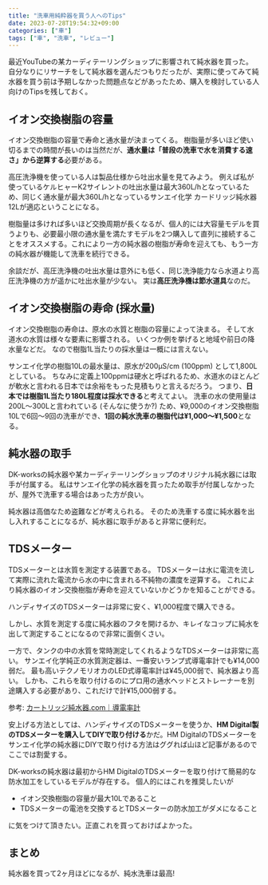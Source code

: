 ```yaml
---
title: "洗車用純粋器を買う人へのTips"
date: 2023-07-28T19:54:32+09:00
categories: ["車"]
tags: ["車", "洗車", "レビュー"]
---
```


最近YouTubeの某カーディテーリングショップに影響されて純水器を買った。
自分なりにリサーチをして純水器を選んだつもりだったが、実際に使ってみて純水器を買う前は予期しなかった問題点などがあったため、購入を検討している人向けのTipsを残しておく。

## イオン交換樹脂の容量

イオン交換樹脂の容量で寿命と通水量が決まってくる。
樹脂量が多いほど使い切るまでの時間が長いのは当然だが、**通水量は「普段の洗車で水を消費する速さ」から逆算する**必要がある。

高圧洗浄機を使っている人は製品仕様から吐出水量を見てみよう。
例えば私が使っているケルヒャーK2サイレントの吐出水量は最大360L/hとなっているため、同じく通水量が最大360L/hとなっているサンエイ化学 カードリッジ純水器12Lが適応ということになる。

樹脂量は多ければ多いほど交換周期が長くなるが、個人的には大容量モデルを買うよりも、必要最小限の通水量を満たすモデルを2つ購入して直列に接続することをオススメする。これにより一方の純水器の樹脂が寿命を迎えても、もう一方の純水器が機能して洗車を続行できる。

余談だが、高圧洗浄機の吐出水量は意外にも低く、同じ洗浄能力なら水道より高圧洗浄機の方が遥かに吐出水量が少ない。
実は**高圧洗浄機は節水道具**なのだ。

## イオン交換樹脂の寿命 (採水量)

イオン交換樹脂の寿命は、原水の水質と樹脂の容量によって決まる。
そして水道水の水質は様々な要素に影響される。
いくつか例を挙げると地域や前日の降水量などだ。
なので樹脂1L当たりの採水量は一概には言えない。

サンエイ化学の樹脂10Lの最水量は、原水が200μS/cm (100ppm) として1,800Lとしている。
ちなみに定義上100ppmは硬水と呼ばれるため、水道水のほとんどが軟水と言われる日本では余裕をもった見積もりと言えるだろう。
つまり、**日本では樹脂1L当たり180L程度は採水できる**と考えてよい。
洗車の水の使用量は200L〜300Lと言われている (そんなに使うか?) ため、¥9,000のイオン交換樹脂10Lで6回〜9回の洗車ができ、**1回の純水洗車の樹脂代は¥1,000〜¥1,500**となる。

## 純水器の取手

DK-worksの純水器や某カーディテーリングショップのオリジナル純水器には取手が付属する。
私はサンエイ化学の純水器を買ったため取手が付属しなかったが、屋外で洗車する場合はあった方が良い。

純水器は高価なため盗難などが考えられる。
そのため洗車する度に純水器を出し入れすることになるが、純水器に取手があると非常に便利だ。

## TDSメーター

TDSメーターとは水質を測定する装置である。
TDSメーターは水に電流を流して実際に流れた電流から水の中に含まれる不純物の濃度を逆算する。
これにより純水器のイオン交換樹脂が寿命を迎えていないかどうかを知ることができる。

ハンディサイズのTDSメーターは非常に安く、¥1,000程度で購入できる。

しかし、水質を測定する度に純水器のフタを開けるか、キレイなコップに純水を出して測定することになるので非常に面倒くさい。

一方で、タンクの中の水質を常時測定してくれるようなTDSメーターは非常に高い。
サンエイ化学純正の水質測定器は、一番安いランプ式導電率計でも¥14,000弱だ。
最も高いテクノモリオカのLED式導電率計は¥45,000弱で、純水器より高い。
しかも、これらを取り付けるのにプロ用の通水ヘッドとストレーナーを別途購入する必要があり、これだけで計¥15,000弱する。

参考: [カートリッジ純水器.com｜導電率計](https://jyunsuiki.com/products/list?category_id=62)

安上げる方法としては、ハンディサイズのTDSメーターを使うか、**HM Digital製のTDSメーターを購入してDIYで取り付ける**かだ。HM DigitalのTDSメーターをサンエイ化学の純水器にDIYで取り付ける方法はググれば山ほど記事があるのでここでは割愛する。

DK-worksの純水器は最初からHM DigitalのTDSメーターを取り付けて簡易的な防水加工をしているモデルが存在する。
個人的にはこれを推奨したいが

- イオン交換樹脂の容量が最大10Lであること
- TDSメーターの電池を交換するとTDSメーターの防水加工がダメになること

に気をつけて頂きたい。正直これを買っておけばよかった。

## まとめ

純水器を買って2ヶ月ほどになるが、純水洗車は最高!
